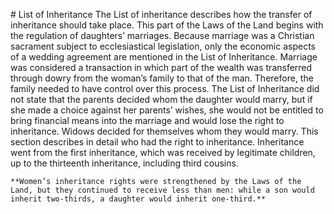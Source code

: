  


 

<SitatHero 
    title='List of Inheritance'
    ingress='“A father and a mother are to decide on their daughters’ marriages if they are alive. But if they are dead, the closest paternal kinsmen are to decide.”'  
    footer='
List of Inheritance, chapter 1'
/>

<Spacer height='20' />

<Container>
    # List of Inheritance
</Container>

<Container stil="redletter" margin={10}> 
    The List of inheritance describes how the transfer of inheritance should take place. This part of the Laws of the Land begins with the regulation of daughters’ marriages. Because marriage was a Christian sacrament subject to ecclesiastical legislation, only the economic aspects of a wedding agreement are mentioned in the List of Inheritance. Marriage was considered a transaction in which part of the wealth was transferred through dowry from the woman’s family to that of the man. Therefore, the family needed to have control over this process. The List of Inheritance did not state that the parents decided whom the daughter would marry, but if she made a choice against her parents’ wishes, she would not be entitled to bring financial means into the marriage and would lose the right to inheritance. Widows decided for themselves whom they would marry. This section describes in detail who had the right to inheritance. Inheritance went from the first inheritance, which was received by legitimate children, up to the thirteenth inheritance, including third cousins. 
    
    **Women’s inheritance rights were strengthened by the Laws of the Land, but they continued to receive less than men: while a son would inherit two-thirds, a daughter would inherit one-third.**          
</Container>

<Container>
  <SubMenuCards items={sections.items} columns={2} gap={10} />
  <Spacer height={24} />
</Container>
 
